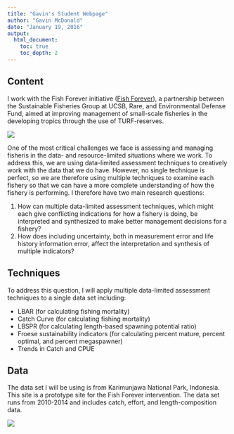 ```yaml
---
title: "Gavin's Student Webpage"
author: "Gavin McDonald"
date: "January 19, 2016"
output:
  html_document:
    toc: true
    toc_depth: 2
---
```


## Content
        
I work with the Fish Forever initiative  ([Fish Forever](http://www.fishforever.org)), a partnership between the Sustainable Fisheries Group at UCSB, Rare, and Environmental Defense Fund, aimed at improving management of small-scale fisheries in the developing tropics through the use of TURF-reserves.

  ![](images/FF_Logo.png)

One of the most critical challenges we face is assessing and managing fisheris in the data- and resource-limited situations where we work. To address this, we are using data-limited assessment techniques to creatively work with the data that we do have. However, no single technique is perfect, so we are therefore using multiple techniques to examine each fishery so that we can have a more complete understanding of how the fishery is performing. I therefore have two main research questions:

1. How can multiple data-limited assessment techniques, which might each give conflicting indications for how a fishery is doing, be interpreted and synthesized to make better management decisions for a fishery?  
2. How does including uncertainty, both in measurement error and life history information error, affect the interpretation and synthesis of multiple indicators?
        
## Techniques
        
To address this question, I will apply multiple data-limited assessment techniques to a single data set including:

* LBAR (for calculating fishing mortality)
* Catch Curve (for calculating fishing mortality)
* LBSPR (for calculating length-based spawning potential ratio)
* Froese sustainability indicators (for calculating percent mature, percent optimal, and percent megaspawner)
* Trends in Catch and CPUE
        
## Data
        
The data set I will be using is from Karimunjawa National Park, Indonesia. This site is a prototype site for the Fish Forever intervention. The data set runs from 2010-2014 and includes catch, effort, and length-composition data.

  ![](images/karimunjawa.jpg)